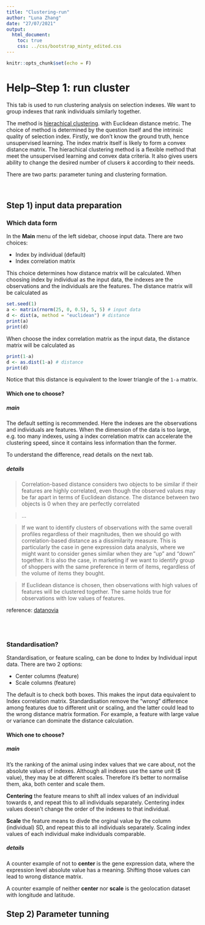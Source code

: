 ```yaml
---
title: "Clustering-run"
author: "Luna Zhang"
date: "27/07/2021"
output:
  html_document:
    toc: true
    css: ../css/bootstrap_minty_edited.css
---
```


```r
knitr::opts_chunk$set(echo = F)
```

# Help--Step 1: run cluster

This tab is used to run clustering analysis on selection indexes. We want to group indexes that rank individuals similarly together.

The method is [hierachical clustering](https://en.wikipedia.org/wiki/hierarchical_clustering).
with Euclidean distance metric. The choice of method is determined by the question itself and the intrinsic quality of selection index. 
Firstly, we don't know the ground truth, hence unsupervised learning. The index matrix itself is likely to form a convex distance matrix.
The hierachical clustering method is a flexible method that meet the unsupervised learning and convex data criteria. It also gives users
ability to change the desired number of clusers *k* according to their needs.

There are two parts: parameter tuning and clustering formation.

<br>

## Step 1) input data preparation
### Which data form
In the **Main** menu of the left sidebar, choose input data. There are two choices:

* Index by individual (default)
* Index correlation matrix

This choice determines how distance matrix will be calculated. When choosing index by individual as the input data, 
the indexes are the observations and the individuals are the features. The distance matrix will be calculated as
```r
set.seed(1)
a <- matrix(rnorm(25, 0, 0.5), 5, 5) # input data
d <- dist(a, method = "euclidean") # distance
print(a)
print(d)
```

When choose the index correlation matrix as the input data, the distance matrix will be calculated as

```r
print(1-a)
d <- as.dist(1-a) # distance
print(d)
```

Notice that this distance is equivalent to the lower triangle of the `1-a` matrix.

#### Which one to choose? {.tabset}

##### main
The default setting is recommended. Here the indexes are the observations and individuals are features.
When the dimension of the data is too large, e.g. too many indexes, using a index correlation
matrix can accelerate the clustering speed, since it contains less information than the former.

To understand the difference, read details on the next tab.

##### details
> Correlation-based distance considers two objects to be similar if their features are highly correlated, even though the observed values may be far apart in terms of Euclidean distance. The distance between two objects is 0 when they are perfectly correlated

>...

>If we want to identify clusters of observations with the same overall profiles regardless of their magnitudes, then we should go with correlation-based distance as a dissimilarity measure. This is particularly the case in gene expression data analysis, where we might want to consider genes similar when they are “up” and “down” together. It is also the case, in marketing if we want to identify group of shoppers with the same preference in term of items, regardless of the volume of items they bought.

>If Euclidean distance is chosen, then observations with high values of features will be clustered together. The same holds true for observations with low values of features.

reference:
[datanovia](https://www.datanovia.com/en/lessons/clustering-distance-measures/)

<br>
<br>

### Standardisation?
Standardisation, or feature scaling, can be done to Index by Individual input data. There are two 2 options:

* Center columns (feature)
* Scale columns (feature)

The default is to check both boxes. This makes the input data equivalent to Index correlation matrix.
Standardisation remove the "wrong" difference among features due to different unit or scaling, and the latter could lead to the wrong distance matrix formation. For example, a feature with large value or variance can dominate the distance calculation.

#### Which one to choose? {.tabset}

##### main
It's the ranking of the animal using index values that we care about, not the absolute values of indexes. Although all indexes use
the same unit ($ value), they may be at different scales. Therefore it's better to normalise them, aka, both center and scale them.

**Centering** the feature means to shift all index values of an individual towards `0`, and repeat this to all individuals separately.
Centering index values doesn't change the order of the indexes to that individual.

**Scale** the feature means to divde the orginal value by the column (individual) SD, and repeat this to all individuals separately.
Scaling index values of each individual make individuals comparable.

##### details
A counter example of not to **center** is the gene expression data, where the expression level absolute value has a meaning. Shifting
those values can lead to wrong distance matrix.

A counter example of neither **center** nor **scale** is the geolocation dataset with longitude and latitude.

## Step 2) Parameter tunning

<br>
